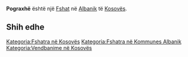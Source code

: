 {{Fshat në Kosovës
 | Emri                = Pograxhë
| sqi_D_name = Pograxhë
| sqi_D_FULL_NAME_RO = Pograxhë
| sqi_D_FULL_NAME_ND_RO = Pograxhe
| sqi_D_SORT_NAME_RG = POGRAXHE
| sqi_D_FULL_NAME_RG = Pograxhë
| sqi_D_FULL_NAME_ND_RG = Pograxhe
| sqi_V_name = Bogaçe
| sqi_V_FULL_NAME_RO = Bogaçe Pagragjë Pograxha Gurgati
| sqi_V_FULL_NAME_ND_RO = Bogace Pagragje Pograxha Gurgati
| sqi_V_SORT_NAME_RG = BOGACE PAGRAGJE POGRAXHA GURGATI
| sqi_V_FULL_NAME_RG = Bogaçe Pagragjë Pograxha Gurgati
| sqi_V_FULL_NAME_ND_RG = Bogace Pagragje Pograxha Gurgati
| srp_N_name = Pograđe
| srp_N_FULL_NAME_RO = Pograđe
| srp_N_FULL_NAME_ND_RO = Pograde
| srp_N_SORT_NAME_RG = POGRADE
| srp_N_FULL_NAME_RG = Pograđe
| srp_N_FULL_NAME_ND_RG = Pograde
| srp_NS_name = Пограђе
| srp_NS_FULL_NAME_RO = Пограђе
| srp_NS_FULL_NAME_ND_RO = Пограђе
| srp_NS_SORT_NAME_RG = ПОГРАЂЕ
| srp_NS_FULL_NAME_RG = Пограђе
| srp_NS_FULL_NAME_ND_RG = Пограђе
| srp_V_name = Podgrađe
| srp_V_FULL_NAME_RO = Podgrađe
| srp_V_FULL_NAME_ND_RO = Podgrade
| srp_V_SORT_NAME_RG = PODGRADE
| srp_V_FULL_NAME_RG = Podgrađe
| srp_V_FULL_NAME_ND_RG = Podgrade
| std_V_name = Gurgat
| std_V_FULL_NAME_RO = Gurgat
| std_V_FULL_NAME_ND_RO = Gurgat
| std_V_SORT_NAME_RG = GURGAT
| std_V_FULL_NAME_RG = Gurgat
| std_V_FULL_NAME_ND_RG = Gurgat

 | Emri (Rasa dhanore) = 
 | Figura              = 
 | Shteti              = Kosovo
 | Komuna              = Albanik
 | Kodi postar         = 
 | Sipërfaqja          = 

 | Popullsia           = 

 | Regj. i popullsisë  = 
 | Dend. e popullsisë  = 
 | Faqja zyrtare       = 
 <!--- Koordinatat ----> 
 | Gjerësia            = 42.635833
 | Gjatësia            = 20.636389
 | Lartësia            = 
}}
'''Pograxhë''' është një [[Fshat]] në [[Albanik]] të [[Kosovës]].

<!-- == Gjeografia == -->
<!-- == Historia == -->
<!-- == Demografia == -->
== Shih edhe ==
{{Komuna Albanik}}
{{Kosovo-Administrata-Cung}}

[[Kategoria:Fshatra në Kosovës]]
[[Kategoria:Fshatra në Kommunes Albanik]]
[[Kategoria:Vendbanime në Kosovës]]